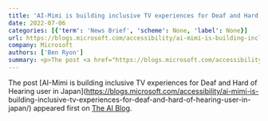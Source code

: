 ```yaml
---
title: 'AI-Mimi is building inclusive TV experiences for Deaf and Hard of Hearing user in Japan'
date: 2022-07-06
categories: [{'term': 'News Brief', 'scheme': None, 'label': None}]
url: https://blogs.microsoft.com/accessibility/ai-mimi-is-building-inclusive-tv-experiences-for-deaf-and-hard-of-hearing-user-in-japan/
company: Microsoft
authors: ['Ben Ryon']
summary: <p>The post <a href="https://blogs.microsoft.com/accessibility/ai-mimi-is-building-inclusive-tv-experiences-for-deaf-and-hard-of-hearing-user-in-japan/">AI-Mimi is building inclusive TV experiences for Deaf and Hard of Hearing user in Japan</a> appeared first on <a href="https://blogs.microsoft.com/ai">The AI Blog</a>.</p>
---
```



The post [AI-Mimi is building inclusive TV experiences for Deaf and Hard of
Hearing user in Japan](https://blogs.microsoft.com/accessibility/ai-mimi-is-
building-inclusive-tv-experiences-for-deaf-and-hard-of-hearing-user-in-japan/)
appeared first on [The AI Blog](https://blogs.microsoft.com/ai).

